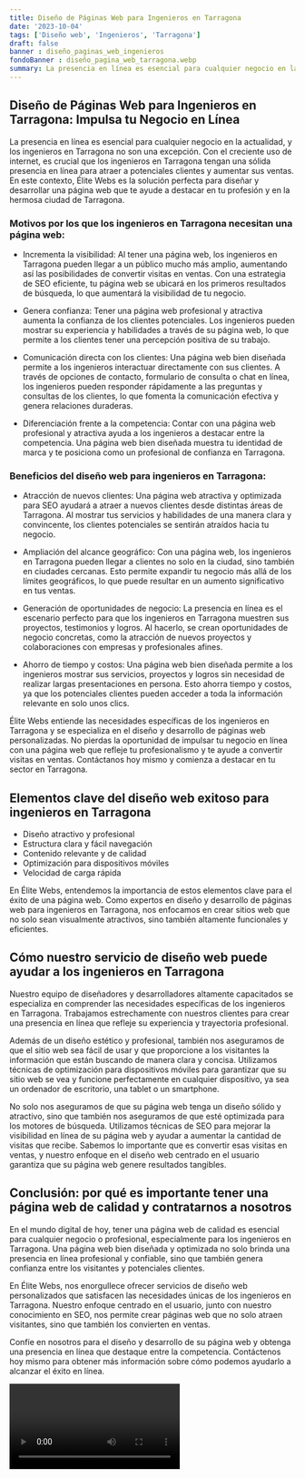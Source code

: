 ```yaml
---
title: Diseño de Páginas Web para Ingenieros en Tarragona
date: '2023-10-04'
tags: ['Diseño web', 'Ingenieros', 'Tarragona']
draft: false
banner : diseño_paginas_web_ingenieros
fondoBanner : diseño_pagina_web_tarragona.webp
summary: La presencia en línea es esencial para cualquier negocio en la actualidad, y los ingenieros en Tarragona no son una excepción. Con el creciente uso de internet, es crucial que los ingenieros en Tarragona tengan una sólida presencia en línea para atraer a potenciales clientes y aumentar sus ventas. En este contexto, Élite Webs es la solución perfecta para diseñar y desarrollar una página web que te ayude a destacar en tu profesión y en la hermosa ciudad de Tarragona.
---
```


## Diseño de Páginas Web para Ingenieros en Tarragona: Impulsa tu Negocio en Línea

La presencia en línea es esencial para cualquier negocio en la actualidad, y los ingenieros en Tarragona no son una excepción. Con el creciente uso de internet, es crucial que los ingenieros en Tarragona tengan una sólida presencia en línea para atraer a potenciales clientes y aumentar sus ventas. En este contexto, Élite Webs es la solución perfecta para diseñar y desarrollar una página web que te ayude a destacar en tu profesión y en la hermosa ciudad de Tarragona.

### Motivos por los que los ingenieros en Tarragona necesitan una página web:

- Incrementa la visibilidad: Al tener una página web, los ingenieros en Tarragona pueden llegar a un público mucho más amplio, aumentando así las posibilidades de convertir visitas en ventas. Con una estrategia de SEO eficiente, tu página web se ubicará en los primeros resultados de búsqueda, lo que aumentará la visibilidad de tu negocio.

- Genera confianza: Tener una página web profesional y atractiva aumenta la confianza de los clientes potenciales. Los ingenieros pueden mostrar su experiencia y habilidades a través de su página web, lo que permite a los clientes tener una percepción positiva de su trabajo.

- Comunicación directa con los clientes: Una página web bien diseñada permite a los ingenieros interactuar directamente con sus clientes. A través de opciones de contacto, formulario de consulta o chat en línea, los ingenieros pueden responder rápidamente a las preguntas y consultas de los clientes, lo que fomenta la comunicación efectiva y genera relaciones duraderas.

- Diferenciación frente a la competencia: Contar con una página web profesional y atractiva ayuda a los ingenieros a destacar entre la competencia. Una página web bien diseñada muestra tu identidad de marca y te posiciona como un profesional de confianza en Tarragona.

### Beneficios del diseño web para ingenieros en Tarragona:

- Atracción de nuevos clientes: Una página web atractiva y optimizada para SEO ayudará a atraer a nuevos clientes desde distintas áreas de Tarragona. Al mostrar tus servicios y habilidades de una manera clara y convincente, los clientes potenciales se sentirán atraídos hacia tu negocio.

- Ampliación del alcance geográfico: Con una página web, los ingenieros en Tarragona pueden llegar a clientes no solo en la ciudad, sino también en ciudades cercanas. Esto permite expandir tu negocio más allá de los límites geográficos, lo que puede resultar en un aumento significativo en tus ventas.

- Generación de oportunidades de negocio: La presencia en línea es el escenario perfecto para que los ingenieros en Tarragona muestren sus proyectos, testimonios y logros. Al hacerlo, se crean oportunidades de negocio concretas, como la atracción de nuevos proyectos y colaboraciones con empresas y profesionales afines.

- Ahorro de tiempo y costos: Una página web bien diseñada permite a los ingenieros mostrar sus servicios, proyectos y logros sin necesidad de realizar largas presentaciones en persona. Esto ahorra tiempo y costos, ya que los potenciales clientes pueden acceder a toda la información relevante en solo unos clics.

Élite Webs entiende las necesidades específicas de los ingenieros en Tarragona y se especializa en el diseño y desarrollo de páginas web personalizadas. No pierdas la oportunidad de impulsar tu negocio en línea con una página web que refleje tu profesionalismo y te ayude a convertir visitas en ventas. Contáctanos hoy mismo y comienza a destacar en tu sector en Tarragona.

<GifSeo />

<Cta />

## Elementos clave del diseño web exitoso para ingenieros en Tarragona

- Diseño atractivo y profesional
- Estructura clara y fácil navegación
- Contenido relevante y de calidad
- Optimización para dispositivos móviles
- Velocidad de carga rápida

En Élite Webs, entendemos la importancia de estos elementos clave para el éxito de una página web. Como expertos en diseño y desarrollo de páginas web para ingenieros en Tarragona, nos enfocamos en crear sitios web que no solo sean visualmente atractivos, sino también altamente funcionales y eficientes.

## Cómo nuestro servicio de diseño web puede ayudar a los ingenieros en Tarragona

Nuestro equipo de diseñadores y desarrolladores altamente capacitados se especializa en comprender las necesidades específicas de los ingenieros en Tarragona. Trabajamos estrechamente con nuestros clientes para crear una presencia en línea que refleje su experiencia y trayectoria profesional.

Además de un diseño estético y profesional, también nos aseguramos de que el sitio web sea fácil de usar y que proporcione a los visitantes la información que están buscando de manera clara y concisa. Utilizamos técnicas de optimización para dispositivos móviles para garantizar que su sitio web se vea y funcione perfectamente en cualquier dispositivo, ya sea un ordenador de escritorio, una tablet o un smartphone.

No solo nos aseguramos de que su página web tenga un diseño sólido y atractivo, sino que también nos aseguramos de que esté optimizada para los motores de búsqueda. Utilizamos técnicas de SEO para mejorar la visibilidad en línea de su página web y ayudar a aumentar la cantidad de visitas que recibe. Sabemos lo importante que es convertir esas visitas en ventas, y nuestro enfoque en el diseño web centrado en el usuario garantiza que su página web genere resultados tangibles.

## Conclusión: por qué es importante tener una página web de calidad y contratarnos a nosotros

En el mundo digital de hoy, tener una página web de calidad es esencial para cualquier negocio o profesional, especialmente para los ingenieros en Tarragona. Una página web bien diseñada y optimizada no solo brinda una presencia en línea profesional y confiable, sino que también genera confianza entre los visitantes y potenciales clientes.

En Élite Webs, nos enorgullece ofrecer servicios de diseño web personalizados que satisfacen las necesidades únicas de los ingenieros en Tarragona. Nuestro enfoque centrado en el usuario, junto con nuestro conocimiento en SEO, nos permite crear páginas web que no solo atraen visitantes, sino que también los convierten en ventas.

Confíe en nosotros para el diseño y desarrollo de su página web y obtenga una presencia en línea que destaque entre la competencia. Contáctenos hoy mismo para obtener más información sobre cómo podemos ayudarlo a alcanzar el éxito en línea.

<Video />

<CtaBot job='Ingenieros' city='Tarragona'/>

<Gmaps query='Tarragona+españa+maps' />